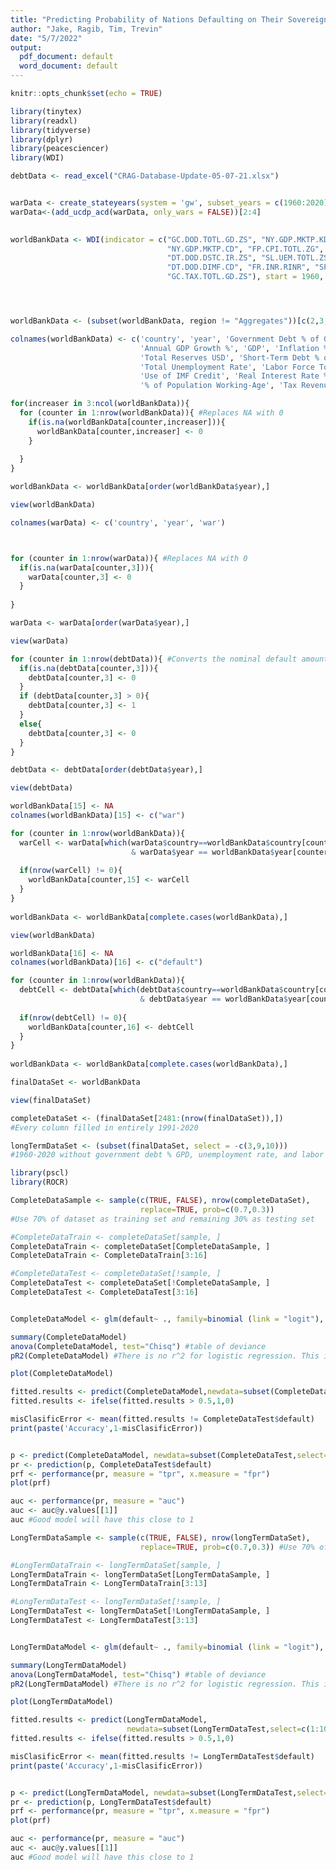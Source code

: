 ```yaml
---
title: "Predicting Probability of Nations Defaulting on Their Sovereign Debt"
author: "Jake, Ragib, Tim, Trevin"
date: "5/7/2022"
output:
  pdf_document: default
  word_document: default
---
```


```r
knitr::opts_chunk$set(echo = TRUE)
```

```r
library(tinytex)
library(readxl)
library(tidyverse) 
library(dplyr)
library(peacesciencer)
library(WDI)

debtData <- read_excel("CRAG-Database-Update-05-07-21.xlsx")


warData <- create_stateyears(system = 'gw', subset_years = c(1960:2020))
warData<-(add_ucdp_acd(warData, only_wars = FALSE))[2:4]

  
worldBankData <- WDI(indicator = c("GC.DOD.TOTL.GD.ZS", "NY.GDP.MKTP.KD.ZG", 
                                   "NY.GDP.MKTP.CD", "FP.CPI.TOTL.ZG", "FI.RES.TOTL.CD", 
                                   "DT.DOD.DSTC.IR.ZS", "SL.UEM.TOTL.ZS", "SL.TLF.TOTL.IN", 
                                   "DT.DOD.DIMF.CD", "FR.INR.RINR", "SP.POP.DPND", 
                                   "GC.TAX.TOTL.GD.ZS"), start = 1960, end = 2020, extra = TRUE) 




worldBankData <- (subset(worldBankData, region != "Aggregates"))[c(2,3,5:16)]


```

```r


colnames(worldBankData) <- c('country', 'year', 'Government Debt % of GDP', 
                             'Annual GDP Growth %', 'GDP', 'Inflation %', 
                             'Total Reserves USD', 'Short-Term Debt % of GDP', 
                             'Total Unemployment Rate', 'Labor Force Total', 
                             'Use of IMF Credit', 'Real Interest Rate %',
                             '% of Population Working-Age', 'Tax Revenue % of GDP')

for(increaser in 3:ncol(worldBankData)){
  for (counter in 1:nrow(worldBankData)){ #Replaces NA with 0
    if(is.na(worldBankData[counter,increaser])){
      worldBankData[counter,increaser] <- 0
    }
    
  }
}

worldBankData <- worldBankData[order(worldBankData$year),]

view(worldBankData)

```

```r
colnames(warData) <- c('country', 'year', 'war')



for (counter in 1:nrow(warData)){ #Replaces NA with 0
  if(is.na(warData[counter,3])){
    warData[counter,3] <- 0
  }
  
}

warData <- warData[order(warData$year),]

view(warData)
```


```r


for (counter in 1:nrow(debtData)){ #Converts the nominal default amount into dummy variable 1 or 0
  if(is.na(debtData[counter,3])){
    debtData[counter,3] <- 0
  }
  if (debtData[counter,3] > 0){
    debtData[counter,3] <- 1
  }
  else{
    debtData[counter,3] <- 0
  }
}

debtData <- debtData[order(debtData$year),]

view(debtData)

```

```r

worldBankData[15] <- NA
colnames(worldBankData)[15] <- c("war")

for (counter in 1:nrow(worldBankData)){
  warCell <- warData[which(warData$country==worldBankData$country[counter] 
                           & warData$year == worldBankData$year[counter]),][3]
  
  if(nrow(warCell) != 0){
    worldBankData[counter,15] <- warCell
  }
}
	
worldBankData <- worldBankData[complete.cases(worldBankData),]

view(worldBankData)
```

```r

worldBankData[16] <- NA
colnames(worldBankData)[16] <- c("default")

for (counter in 1:nrow(worldBankData)){
  debtCell <- debtData[which(debtData$country==worldBankData$country[counter] 
                             & debtData$year == worldBankData$year[counter]),][3]
  
  if(nrow(debtCell) != 0){
    worldBankData[counter,16] <- debtCell
  }
}
	
worldBankData <- worldBankData[complete.cases(worldBankData),]

finalDataSet <- worldBankData

view(finalDataSet)
```

```r

completeDataSet <- (finalDataSet[2481:(nrow(finalDataSet)),]) 
#Every column filled in entirely 1991-2020

longTermDataSet <- (subset(finalDataSet, select = -c(3,9,10))) 
#1960-2020 without government debt % GPD, unemployment rate, and labor force (not enough data during this time range)


```


```r
library(pscl)
library(ROCR)

CompleteDataSample <- sample(c(TRUE, FALSE), nrow(completeDataSet), 
                             replace=TRUE, prob=c(0.7,0.3))
#Use 70% of dataset as training set and remaining 30% as testing set

#CompleteDataTrain <- completeDataSet[sample, ]
CompleteDataTrain <- completeDataSet[CompleteDataSample, ]
CompleteDataTrain <- CompleteDataTrain[3:16]

#CompleteDataTest <- completeDataSet[!sample, ]  
CompleteDataTest <- completeDataSet[!CompleteDataSample, ]  
CompleteDataTest <- CompleteDataTest[3:16]


CompleteDataModel <- glm(default~ ., family=binomial (link = "logit"), data=CompleteDataTrain[,-1])

summary(CompleteDataModel)
anova(CompleteDataModel, test="Chisq") #table of deviance
pR2(CompleteDataModel) #There is no r^2 for logistic regression. This is a replacement

plot(CompleteDataModel)

fitted.results <- predict(CompleteDataModel,newdata=subset(CompleteDataTest,select=c(1:13)),type='response')
fitted.results <- ifelse(fitted.results > 0.5,1,0)

misClasificError <- mean(fitted.results != CompleteDataTest$default)
print(paste('Accuracy',1-misClasificError))


p <- predict(CompleteDataModel, newdata=subset(CompleteDataTest,select=c(1:13)),type="response")
pr <- prediction(p, CompleteDataTest$default)
prf <- performance(pr, measure = "tpr", x.measure = "fpr")
plot(prf)

auc <- performance(pr, measure = "auc")
auc <- auc@y.values[[1]]
auc #Good model will have this close to 1

```


```r

LongTermDataSample <- sample(c(TRUE, FALSE), nrow(longTermDataSet), 
                             replace=TRUE, prob=c(0.7,0.3)) #Use 70% of dataset as training set and remaining 30% as testing set

#LongTermDataTrain <- longTermDataSet[sample, ]
LongTermDataTrain <- longTermDataSet[LongTermDataSample, ]
LongTermDataTrain <- LongTermDataTrain[3:13]

#LongTermDataTest <- longTermDataSet[!sample, ]  
LongTermDataTest <- longTermDataSet[!LongTermDataSample, ]  
LongTermDataTest <- LongTermDataTest[3:13]


LongTermDataModel <- glm(default~ ., family=binomial (link = "logit"), data=LongTermDataTrain[,-1])

summary(LongTermDataModel)
anova(LongTermDataModel, test="Chisq") #table of deviance
pR2(LongTermDataModel) #There is no r^2 for logistic regression. This is a replacement

plot(LongTermDataModel)

fitted.results <- predict(LongTermDataModel,
                          newdata=subset(LongTermDataTest,select=c(1:10)),type='response')
fitted.results <- ifelse(fitted.results > 0.5,1,0)

misClasificError <- mean(fitted.results != LongTermDataTest$default)
print(paste('Accuracy',1-misClasificError))


p <- predict(LongTermDataModel, newdata=subset(LongTermDataTest,select=c(1:10)),type="response")
pr <- prediction(p, LongTermDataTest$default)
prf <- performance(pr, measure = "tpr", x.measure = "fpr")
plot(prf)

auc <- performance(pr, measure = "auc")
auc <- auc@y.values[[1]]
auc #Good model will have this close to 1

```








